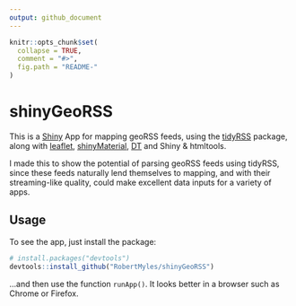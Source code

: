 ```yaml
---
output: github_document
---
```


<!-- README.md is generated from README.Rmd. Please edit that file -->

```r
knitr::opts_chunk$set(
  collapse = TRUE,
  comment = "#>",
  fig.path = "README-"
)
```

# shinyGeoRSS


This is a [Shiny](https://shiny.rstudio.com) App for mapping geoRSS feeds, using the [tidyRSS](https://github.com/RobertMyles/tidyRSS) package, along with [leaflet](https://rstudio.github.io/leaflet/), [shinyMaterial](https://ericrayanderson.github.io/shinymaterial/), [DT](https://shiny.rstudio.com/articles/datatables.html) and Shiny & htmltools.  

I made this to show the potential of parsing geoRSS feeds using tidyRSS, since these feeds naturally lend themselves to mapping, and with their streaming-like quality, could make excellent data inputs for a variety of apps.



## Usage

To see the app, just install the package:  

```r
# install.packages("devtools")
devtools::install_github("RobertMyles/shinyGeoRSS")
```

...and then use the function `runApp()`. It looks better in a browser such as Chrome or Firefox. 